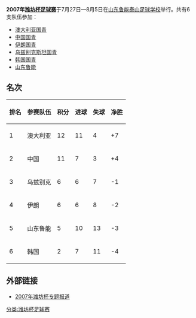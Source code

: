 '''2007年[[潍坊杯足球赛|潍坊杯足球赛]]'''于7月27日—8月5日在[[山东鲁能泰山足球学校|山东鲁能泰山足球学校]]举行。共有6支队伍参加：
*[[澳大利亚国家青年足球队|澳大利亚国青]] 
*[[中国国家青年足球队|中国国青]] 
*[[伊朗国家青年足球队|伊朗国青]]
*[[乌兹别克斯坦国家青年足球队|乌兹别克斯坦国青]]
*[[韩国国家青年足球队|韩国国青]]
*[[山东鲁能|山东鲁能]]

==名次==
{| class="wikitable"
|-
! 排名!! 参赛队伍 !! 积分 !! 进球 !! 失球 !!净胜
|-
| 1 || 澳大利亚 || 12 || 11 || 4 || +7
|-
| 2 || 中国 || 11 || 7 || 3 || +4
|-
| 3 || 乌兹别克 || 6 || 6 || 7 || -1
|-
| 4 || 伊朗 || 6 || 6 || 8 || -2
|-
| 5 || 山东鲁能 || 5 || 10 || 13 || -3
|-
| 6 || 韩国 || 2 || 7 || 11 || -4
|}

==外部链接==
*[https://web.archive.org/web/20100828042215/http://www.lnts.com.cn/summer_2007/wfb.asp 2007年潍坊杯专题报道]

{{潍坊杯足球赛}}
[[分类:潍坊杯足球赛|分类:潍坊杯足球赛]]